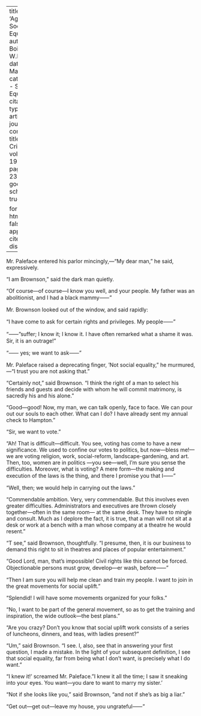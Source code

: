
---
title: 'Again, Social Equality'
author: Du Bois, W.E.B.
date: Mar. 1920
categories: 
  - Social Equality
citation: 
  type: article-journal
  container-title: The Crisis
  volume: 19
  issue: 5
  page: 236-237
google-scholar: true

format:
  html:
    toc: false
    appendix-cite-as: display
---


Mr. Paleface entered his parlor mincingly,---"My dear man," he said, expressively. 

"I am Brownson," said the dark man quietly. 

"Of course---of course---I know you well, and your people. My father was an abolitionist, and I had a black mammy&#11834;"

Mr. Brownson looked out of the window, and said rapidly: 

"I have come to ask for certain rights and privileges. My people&#11834;" 

"&#11834;"suffer; I know it; I know it. I have often remarked what a shame it was. Sir, it is an outrage!" 

"&#11834; yes; we want to ask&#11834;"

Mr. Paleface raised a deprecating finger, 'Not social equality," he murmured,---"I trust you are not asking that." 

"Certainly not," said Brownson. "I think the right of a man to select his friends and guests and decide with whom he will commit matrimony, is sacredly his and his alone." 

"Good---good! Now, my man, we can talk openly, face to face. We can pour out our souls to each other. What can I do? I have already sent my annual check to Hampton." 

"Sir, we want to vote." 

"Ah! That is difficult---difficult. You see, voting has come to have a new significance. We used to confine our votes to politics, but now---bless me!---we are voting religion, work, social-reform, landscape-gardening, and art. Then, too, women are in politics ---you see---well, I'm sure you sense the difficulties. Moreover, what is voting? A mere form---the making and execution of the laws is the thing, and there I promise you that I&#11834;" 

"Well, then; we would help in carrying out the laws." 

"Commendable ambition. Very, very commendable. But this involves even greater difficulties. Administrators and executives are thrown closely together---often in the same room--- at the same desk. They have to mingle and consult. Much as I deplore the fact, it is true, that a man will not sit at a desk or work at a bench with a man whose company at a theatre he would resent." 

"T see," said Brownson, thoughtfully. "I presume, then, it is our business to demand this right to sit in theatres and places of popular entertainment." 

"Good Lord, man, that's impossible! Civil rights like this cannot be forced. Objectionable persons must grow, develop---er wash, before&#11834;"

"Then I am sure you will help me clean and train my people. I want to join in the great movements for social uplift." 

"Splendid! I will have some movements organized for your folks." 

"No, I want to be part of the general movement, so as to get the training and inspiration, the wide outlook---the best plans." 

"Are you crazy? Don't you know that social uplift work consists of a series of luncheons, dinners, and teas, with ladies present?" 

"Um," said Brownson. "I see. I, also, see that in answering your first question, I made a mistake. In the light of your subsequent definition, I see that social equality, far from being what I don't want, is precisely what I do want." 

"I knew it!' screamed Mr. Paleface. "I knew it all the time; I saw it sneaking into your eyes. You want---you dare to want to marry my sister.'

"Not if she looks like you," said  Brownson, "and not if she's as big a liar." 

"Get out---get out---leave my house, you ungrateful&#11834;"

 